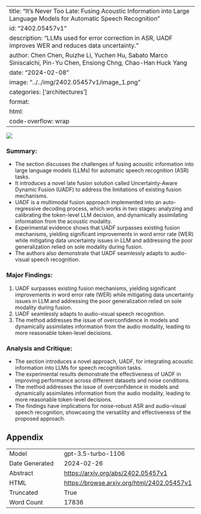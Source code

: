 
---
title: "It's Never Too Late: Fusing Acoustic Information into Large Language Models for Automatic Speech Recognition"
id: "2402.05457v1"
description: "LLMs used for error correction in ASR, UADF improves WER and reduces data uncertainty."
author: Chen Chen, Ruizhe Li, Yuchen Hu, Sabato Marco Siniscalchi, Pin-Yu Chen, Ensiong Chng, Chao-Han Huck Yang
date: "2024-02-08"
image: "../../img/2402.05457v1/image_1.png"
categories: ['architectures']
format:
  html:
    code-overflow: wrap
---

![](../../img/2402.05457v1/image_1.png)

### Summary:
- The section discusses the challenges of fusing acoustic information into large language models (LLMs) for automatic speech recognition (ASR) tasks.
- It introduces a novel late fusion solution called Uncertainty-Aware Dynamic Fusion (UADF) to address the limitations of existing fusion mechanisms.
- UADF is a multimodal fusion approach implemented into an auto-regressive decoding process, which works in two stages: analyzing and calibrating the token-level LLM decision, and dynamically assimilating information from the acoustic modality.
- Experimental evidence shows that UADF surpasses existing fusion mechanisms, yielding significant improvements in word error rate (WER) while mitigating data uncertainty issues in LLM and addressing the poor generalization relied on sole modality during fusion.
- The authors also demonstrate that UADF seamlessly adapts to audio-visual speech recognition.

### Major Findings:
1. UADF surpasses existing fusion mechanisms, yielding significant improvements in word error rate (WER) while mitigating data uncertainty issues in LLM and addressing the poor generalization relied on sole modality during fusion.
2. UADF seamlessly adapts to audio-visual speech recognition.
3. The method addresses the issue of overconfidence in models and dynamically assimilates information from the audio modality, leading to more reasonable token-level decisions.

### Analysis and Critique:
- The section introduces a novel approach, UADF, for integrating acoustic information into LLMs for speech recognition tasks.
- The experimental results demonstrate the effectiveness of UADF in improving performance across different datasets and noise conditions.
- The method addresses the issue of overconfidence in models and dynamically assimilates information from the audio modality, leading to more reasonable token-level decisions.
- The findings have implications for noise-robust ASR and audio-visual speech recognition, showcasing the versatility and effectiveness of the proposed approach.

## Appendix

|          |          |
|----------|----------|
| Model     | gpt-3.5-turbo-1106       |
| Date Generated     | 2024-02-26       |
| Abstract | [https://arxiv.org/abs/2402.05457v1](https://arxiv.org/abs/2402.05457v1)        |
| HTML     | [https://browse.arxiv.org/html/2402.05457v1](https://browse.arxiv.org/html/2402.05457v1)       |
| Truncated       | True       |
| Word Count       | 17836       |